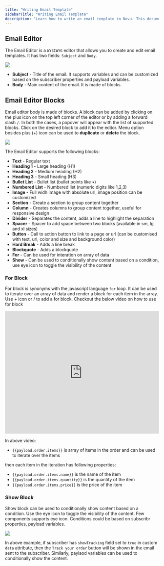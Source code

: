 ```yaml
---
title: "Writing Email Template"
sidebarTitle: "Writing Email Template"
description: "Learn how to write an email template in Novu. This document will guide you through the process of creating an email template using the Novu email editor, all supported blocks and how to use them"
---
```


## Email Editor

The Email Editor is a `WYSIWYG` editor that allows you to create and edit email templates. It has two fields: `Subject` and `Body`.

<Frame caption="Email Editor">
  <img src="/images/channels-and-providers/email/writing-email-template/email-editor.png" />
</Frame>

- **Subject** - Title of the email. It supports variables and can be customized based on the subscriber properties and payload variables.
- **Body** - Main content of the email. It is made of blocks.

## Email Editor Blocks

Email editor body is made of blocks. A block can be added by clicking on the plus icon on the top left corner of the editor or by adding a forward slash `/`. In both the cases, a popover will appear with the list of supported blocks. Click on the desired block to add it to the editor. Menu option besides plus (+) icon can be used to **duplicate** or **delete** the block.

<Frame caption="Email Editor Blocks">
  <img src="/images/channels-and-providers/email/writing-email-template/email-blocks.gif" />
</Frame>

The Email Editor supports the following blocks:

- **Text** - Regular text
- **Heading 1** - Large heading (H1)
- **Heading 2** - Medium heading (H2)
- **Heading 3** - Small heading (H3)
- **Bullet List** - Bullet list (bullet points like •)
- **Numbered List** - Numbered list (numeric digits like 1,2,3)
- **Image** - Full widh image with absolute url, image position can be customized 
- **Section** - Create a section to group content together
- **Column** - Creates columns to group content together, useful for responsive design
- **Divider** - Separates the content, adds a line to highlight the separation
- **Spacer** - Spacer to add space between two blocks (available in sm, lg and xl sizes)
- **Button** - Call to action button to link to a page or url (can be customised with text, url, color and size and background color)
- **Hard Break** - Adds a line break
- **Blockquote** - Adds a blockquote
- **For** - Can be used for interation on array of data
- **Show** - Can be used to conditionally show content based on a condition, use eye icon to toggle the visibility of the content

### For Block

For block is synonyms with the javascript language `for` loop. It can be used to iterate over an array of data and render a block for each item in the array. Use + icon or / to add a for block. Checkout the below video on how to use for block

<iframe
  width="100%"
  height="400"
  src="https://www.youtube.com/embed/TKToT3-e_xc"
  title="YouTube video player"
  frameborder="0"
  allow="accelerometer; autoplay; clipboard-write; encrypted-media; gyroscope; picture-in-picture; fullscreen"
  allowfullscreen
></iframe>

In above video:
- `{{payload.order.items}}` is array of items in the order and can be used to iterate over the items

then each item in the iteration has following properties:
- `{{payload.order.items.name}}` is the name of the item
- `{{payload.order.items.quantity}}` is the quantity of the item
- `{{payload.order.items.price}}` is the price of the item


### Show Block

Show block can be used to conditionally show content based on a condition. Use the eye icon to toggle the visibility of the content. Few components supports eye icon. Conditions could be based on subscribr properties, payload variables.

<Frame caption="Show Block">
  <img src="/images/channels-and-providers/email/writing-email-template/show-block.gif" />
</Frame>

In above example, if subscriber has `showTracking` field set to `true` in custom `data` attribute, then the `Track your order` button will be shown in the email sent to the subscriber. Similarly, paylaod variables can be used to conditionally show the content.



